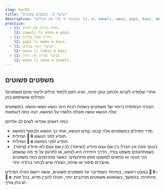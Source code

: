 ```yaml
---
slug: he/03
title: "שיעור 3: משפטים פשוטים"
description: "בשיעור זה נכיר את המילים: li, e, soweli, waso, pipi, kasi, moku, lukin, sona!"
practice:
  - l1: החיה מכירה את החרק.
    l2: soweli li sona e pipi.
  - l1: החרק אוכל צמחים.
    l2: pipi li moku e kasi.
  - l1: הציפור רואה צמחים.
    l2: waso li lukin e kasi.
  - l1: הציפור מכירה את החיה.
    l2: waso li sona e soweli.
---
```




## משפטים פשוטים

אחרי שלמדנו לקרוא ולכתוב טוקי פונה, הגיע הזמן ללמוד מילים וליצור מהם משפטים! 
המילים שנשתמש בהן: 

<List>
  <Word sl="soweli" m="בעל חיים יבשתי. למשל: חתול, כלב, פרה, עכבר או פיל" />
  <Word sl="waso" m="ציפור או עוף. למשל: יונה, אווז או ינשוף" />
  <Word sl="pipi" m="חרק. למשל: חיפושית, נמלה, פרפר או עכביש" />
  <Word sl="kasi" m="צמח. למשל: פרח, עץ, קקטוס או טחב" />
  <Word sl="moku" m="לצרוך, על כל המשמעויות של המילה" />
  <Word sl="lukin" m="לראות" />
  <Word sl="sona" m="לדעת, להבין" />
</List>

הצורה הבסיסית ביותר של משפטים בשפות רבות היא: נושא-נשוא-מושא. במשפטים אלה הנושא עושה פעולה כלשהי על המושא. הנה כמה דוגמאות:

<List>
  <Sentence sl="soweli li moku e kasi." m="החיה אוכלת צמח." />
  <Sentence sl="waso li moku e pipi." m="הציפור אוכלת חרקים." />
  <Sentence sl="pipi li lukin e soweli." m="החרק רואה את החיה." />
  <Sentence sl="waso li sona e kasi." m="הציפור מכירה את העץ." />
</List>

כמה דגשים שכדאי לשים לב אליהם: 

- סדר המילים במשפטים אלה קבוע: קודם הנושא, אחר כך הנשוא ולבסוף המושא.
- המילית **󱤧 li** תופיע לפני הנשוא. 
- המילית **󱤉 e** תופיע לפני המושא.
- בטוקי פונה אין הבדל בין שם עצם מיודע (הציפור) לבין שם עצם לא-מיודע (ציפור). כשמתרגמים משפט בודד, הדרך היחידה היא לנחש, או לתרגם על פי מה שנשמע הכי הגיוני או מתאים למשפט אותו מתרגמים. כאשר מתרגמים כמה משפטים שיוצרים סיפור או שיחה, הצורה שיש לבחור ברורה יותר.

במבט ראשוני, במיוחד כשמדובר על משפטים פשוטים, עושה רושם כאילו המילים **󱤧 li** ו **󱤉 e** מיותרות. בהמשך, כשנפגוש משפטים מורכבים יותר, תוכלו להבין מדוע, בכל זאת, יש בהן צורך. 

<Practice exercises={frontmatter.practice} client:load />

